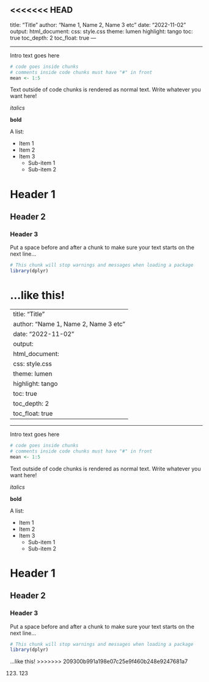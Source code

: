 <<<<<<< HEAD
---
title: "Title"
author: "Name 1, Name 2, Name 3 etc"
date: "2022-11-02"
output: 
  html_document:
    css: style.css
    theme: lumen
    highlight: tango
    toc: true
    toc_depth: 2
    toc_float: true
---

***

Intro text goes here

```r
# code goes inside chunks
# comments inside code chunks must have "#" in front
mean <- 1:5
```

Text outside of code chunks is rendered as normal text. Write whatever you want here!

*italics*

**bold**

A list:

* Item 1
* Item 2
* Item 3
    - Sub-item 1
    - Sub-item 2

# Header 1

## Header 2

### Header 3

Put a space before and after a chunk to make sure your text starts on the next line...

```r
# This chunk will stop warnings and messages when loading a package
library(dplyr)
```

...like this! 
=======
---
title: "Title"
author: "Name 1, Name 2, Name 3 etc"
date: "2022-11-02"
output: 
  html_document:
    css: style.css
    theme: lumen
    highlight: tango
    toc: true
    toc_depth: 2
    toc_float: true
---

***

Intro text goes here

```r
# code goes inside chunks
# comments inside code chunks must have "#" in front
mean <- 1:5
```

Text outside of code chunks is rendered as normal text. Write whatever you want here!

*italics*

**bold**

A list:

* Item 1
* Item 2
* Item 3
    - Sub-item 1
    - Sub-item 2

# Header 1

## Header 2

### Header 3

Put a space before and after a chunk to make sure your text starts on the next line...

```r
# This chunk will stop warnings and messages when loading a package
library(dplyr)
```

...like this! 
>>>>>>> 209300b991a198e07c25e9f460b248e9247681a7

123. 123
